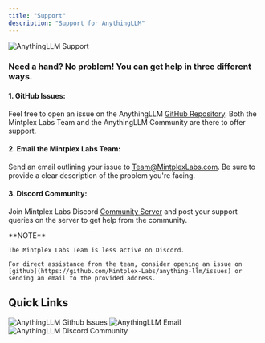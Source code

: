 ```yaml
---
title: "Support"
description: "Support for AnythingLLM"
---
```



<Image
  src="/images/getting-started/support/header-image.png"
  height={1080}
  width={1920}
  quality={100}
  alt="AnythingLLM Support"
/>

### Need a hand? No problem! You can get help in three different ways.

#### 1. GitHub Issues:

Feel free to open an issue on the AnythingLLM [GitHub Repository](https://github.com/Mintplex-Labs/anything-llm/issues). Both the Mintplex Labs Team and the AnythingLLM Community are there to offer support.

#### 2. Email the Mintplex Labs Team:

Send an email outlining your issue to Team@MintplexLabs.com. Be sure to provide a clear description of the problem you're facing.

#### 3. Discord Community:

Join Mintplex Labs Discord [Community Server](https://discord.gg/Dh4zSZCdsC) and post your support queries on the server to get help from the community.

<Callout type="warning" emoji="⚠️">
  **NOTE**

    The Mintplex Labs Team is less active on Discord.

    For direct assistance from the team, consider opening an issue on [github](https://github.com/Mintplex-Labs/anything-llm/issues) or sending an email to the provided address.

</Callout>

## Quick Links

<Cards>
  <Card title="Github Issues" href="https://github.com/Mintplex-Labs/anything-llm/issues"> 
    <Image
      src="/images/getting-started/support/github.png" 
      height={1080} 
      width={1920} 
      quality={100}
      alt="AnythingLLM Github Issues"
    />
  </Card>

<Card title="Email" href="mailto:team@mintplexlabs.com">
  <Image
    src="/images/getting-started/support/email.png"
    height={1080}
    width={1920}
    quality={100}
    alt="AnythingLLM Email"
  />
</Card>

  <Card title="Discord Community Invite" href="https://discord.gg/Dh4zSZCdsC"> 
    <Image
      src="/images/getting-started/support/discord.png" 
      height={1080} 
      width={1920}
      quality={100} 
      alt="AnythingLLM Discord Community"
    />
  </Card>
</Cards>


<style global jsx>{`
  img {
    aspect-ratio: 16/9;
    object-fit: cover;
  }
`}</style>
